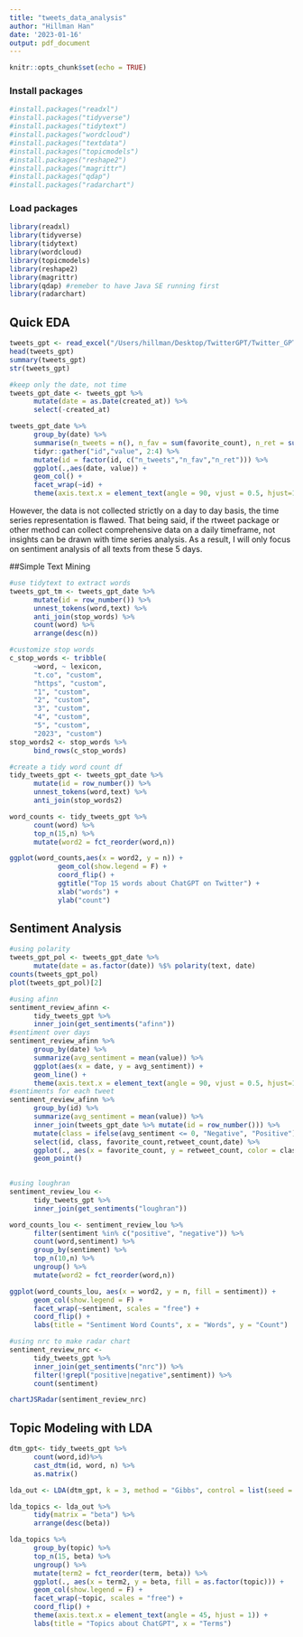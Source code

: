 ```yaml
---
title: "tweets_data_analysis"
author: "Hillman Han"
date: '2023-01-16'
output: pdf_document
---
```


```r
knitr::opts_chunk$set(echo = TRUE)
```

### Install packages
```r
#install.packages("readxl")
#install.packages("tidyverse")
#install.packages("tidytext")
#install.packages("wordcloud")
#install.packages("textdata")
#install.packages("topicmodels")
#install.packages("reshape2")
#install.packages("magrittr")
#install.packages("qdap")
#install.packages("radarchart")
```


### Load packages
```r
library(readxl)
library(tidyverse)
library(tidytext)
library(wordcloud)
library(topicmodels)
library(reshape2)
library(magrittr)
library(qdap) #remeber to have Java SE running first
library(radarchart)
```

## Quick EDA
```r
tweets_gpt <- read_excel("/Users/hillman/Desktop/TwitterGPT/Twitter_GPT_R/tweets_gpt.xlsx")
head(tweets_gpt)
summary(tweets_gpt)
str(tweets_gpt)

#keep only the date, not time
tweets_gpt_date <- tweets_gpt %>%
      mutate(date = as.Date(created_at)) %>%
      select(-created_at)

tweets_gpt_date %>%
      group_by(date) %>%
      summarise(n_tweets = n(), n_fav = sum(favorite_count), n_ret = sum(retweet_count)) %>%
      tidyr::gather("id","value", 2:4) %>%
      mutate(id = factor(id, c("n_tweets","n_fav","n_ret"))) %>%
      ggplot(.,aes(date, value)) +
      geom_col() +
      facet_wrap(~id) +
      theme(axis.text.x = element_text(angle = 90, vjust = 0.5, hjust=1))
```
However, the data is not collected strictly on a day to day basis, the time series representation is flawed. That being said, if the rtweet package or other method can collect comprehensive data on a daily timeframe, not insights can be drawn with time series analysis. As a result, I will only focus on sentiment analysis of all texts from these 5 days.

##Simple Text Mining
```r
#use tidytext to extract words
tweets_gpt_tm <- tweets_gpt_date %>%
      mutate(id = row_number()) %>% 
      unnest_tokens(word,text) %>% 
      anti_join(stop_words) %>%
      count(word) %>%
      arrange(desc(n))

#customize stop words
c_stop_words <- tribble(
      ~word, ~ lexicon,
      "t.co", "custom",
      "https", "custom",
      "1", "custom",
      "2", "custom",
      "3", "custom",
      "4", "custom",
      "5", "custom",
      "2023", "custom")
stop_words2 <- stop_words %>%
      bind_rows(c_stop_words)

#create a tidy word count df
tidy_tweets_gpt <- tweets_gpt_date %>%
      mutate(id = row_number()) %>% 
      unnest_tokens(word,text) %>% 
      anti_join(stop_words2)

word_counts <- tidy_tweets_gpt %>%
      count(word) %>%
      top_n(15,n) %>%
      mutate(word2 = fct_reorder(word,n)) 

ggplot(word_counts,aes(x = word2, y = n)) +
            geom_col(show.legend = F) +
            coord_flip() +
            ggtitle("Top 15 words about ChatGPT on Twitter") +
            xlab("words") +
            ylab("count")
```

## Sentiment Analysis 
```r
#using polarity
tweets_gpt_pol <- tweets_gpt_date %>%
      mutate(date = as.factor(date)) %$% polarity(text, date)
counts(tweets_gpt_pol)
plot(tweets_gpt_pol)[2]

#using afinn
sentiment_review_afinn <-
      tidy_tweets_gpt %>%
      inner_join(get_sentiments("afinn"))
#sentiment over days
sentiment_review_afinn %>%
      group_by(date) %>%
      summarize(avg_sentiment = mean(value)) %>%
      ggplot(aes(x = date, y = avg_sentiment)) +
      geom_line() +
      theme(axis.text.x = element_text(angle = 90, vjust = 0.5, hjust=1))
#sentiments for each tweet
sentiment_review_afinn %>%
      group_by(id) %>%
      summarize(avg_sentiment = mean(value)) %>%
      inner_join(tweets_gpt_date %>% mutate(id = row_number())) %>%
      mutate(class = ifelse(avg_sentiment <= 0, "Negative", "Positive")) %>%
      select(id, class, favorite_count,retweet_count,date) %>%
      ggplot(., aes(x = favorite_count, y = retweet_count, color = class)) +
      geom_point()
      

#using loughran
sentiment_review_lou <-
      tidy_tweets_gpt %>%
      inner_join(get_sentiments("loughran"))

word_counts_lou <- sentiment_review_lou %>%
      filter(sentiment %in% c("positive", "negative")) %>%
      count(word,sentiment) %>%
      group_by(sentiment) %>%
      top_n(10,n) %>%
      ungroup() %>%
      mutate(word2 = fct_reorder(word,n))

ggplot(word_counts_lou, aes(x = word2, y = n, fill = sentiment)) +
      geom_col(show.legend = F) +
      facet_wrap(~sentiment, scales = "free") +
      coord_flip() +
      labs(title = "Sentiment Word Counts", x = "Words", y = "Count")

#using nrc to make radar chart
sentiment_review_nrc <-
      tidy_tweets_gpt %>%
      inner_join(get_sentiments("nrc")) %>%
      filter(!grepl("positive|negative",sentiment)) %>%
      count(sentiment)

chartJSRadar(sentiment_review_nrc)
```


## Topic Modeling with LDA
```r
dtm_gpt<- tidy_tweets_gpt %>%
      count(word,id)%>%
      cast_dtm(id, word, n) %>%
      as.matrix()

lda_out <- LDA(dtm_gpt, k = 3, method = "Gibbs", control = list(seed = 2023))

lda_topics <- lda_out %>%
      tidy(matrix = "beta") %>%
      arrange(desc(beta))

lda_topics %>%
      group_by(topic) %>%
      top_n(15, beta) %>%
      ungroup() %>%
      mutate(term2 = fct_reorder(term, beta)) %>%
      ggplot(., aes(x = term2, y = beta, fill = as.factor(topic))) +
      geom_col(show.legend = F) +
      facet_wrap(~topic, scales = "free") +
      coord_flip() +
      theme(axis.text.x = element_text(angle = 45, hjust = 1)) +
      labs(title = "Topics about ChatGPT", x = "Terms")
```

